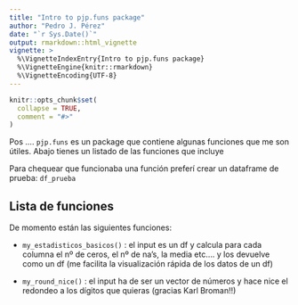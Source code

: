 ```yaml
---
title: "Intro to pjp.funs package"
author: "Pedro J. Pérez"
date: "`r Sys.Date()`"
output: rmarkdown::html_vignette
vignette: >
  %\VignetteIndexEntry{Intro to pjp.funs package}
  %\VignetteEngine{knitr::rmarkdown}
  %\VignetteEncoding{UTF-8}
---
```


```r
knitr::opts_chunk$set(
  collapse = TRUE,
  comment = "#>"
)
```

Pos .... `pjp.funs` es un package que contiene algunas funciones que me son útiles. Abajo tienes un listado de las funciones que incluye

Para chequear que funcionaba una función preferí crear un dataframe de prueba: `df_prueba`


## Lista de funciones

De momento están las siguientes funciones:

- `my_estadisticos_basicos()` : el input es un df y calcula para cada columna el nº de ceros, el nº de na's, la media etc.... y los devuelve como un df (me facilita la visualización rápida de los datos de un df)

- `my_round_nice()` : el input ha de ser un vector de números y hace nice el redondeo a los dígitos que quieras (gracias Karl Broman!!)
